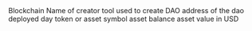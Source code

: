 <ParamField path="blockchain">
Blockchain
</ParamField>
<ParamField path="dao_creator_tool">
Name of creator tool used to create DAO
</ParamField>
<ParamField path="dao">
address of the dao deployed
</ParamField>
<ParamField path="dao_wallet_address">

</ParamField>
<ParamField path="day">
day
</ParamField>
<ParamField path="asset">
token or asset symbol
</ParamField>
<ParamField path="balance">
asset balance
</ParamField>
<ParamField path="usd_value">
asset value in USD
</ParamField>
